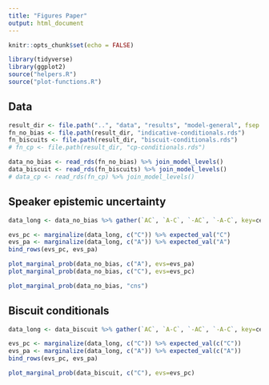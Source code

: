 ```yaml
---
title: "Figures Paper"
output: html_document
---
```


```r
knitr::opts_chunk$set(echo = FALSE)
```


```r
library(tidyverse)
library(ggplot2)
source("helpers.R")
source("plot-functions.R")
```

## Data

```r
result_dir <- file.path("..", "data", "results", "model-general", fsep = .Platform$file.sep)
fn_no_bias <- file.path(result_dir, "indicative-conditionals.rds")
fn_biscuits <- file.path(result_dir, "biscuit-conditionals.rds")
# fn_cp <- file.path(result_dir, "cp-conditionals.rds")

data_no_bias <- read_rds(fn_no_bias) %>% join_model_levels() 
data_biscuit <- read_rds(fn_biscuits) %>% join_model_levels()
# data_cp <- read_rds(fn_cp) %>% join_model_levels()
```

## Speaker epistemic uncertainty

```r
data_long <- data_no_bias %>% gather(`AC`, `A-C`, `-AC`, `-A-C`, key=cell, val=val)

evs_pc <- marginalize(data_long, c("C")) %>% expected_val("C")
evs_pa <- marginalize(data_long, c("A")) %>% expected_val("A")
bind_rows(evs_pc, evs_pa)

plot_marginal_prob(data_no_bias, c("A"), evs=evs_pa)
plot_marginal_prob(data_no_bias, c("C"), evs=evs_pc)

plot_marginal_prob(data_no_bias, "cns")
```


## Biscuit conditionals

```r
data_long <- data_biscuit %>% gather(`AC`, `A-C`, `-AC`, `-A-C`, key=cell, val=val)

evs_pc <- marginalize(data_long, c("C")) %>% expected_val(c("C"))
evs_pa <- marginalize(data_long, c("A")) %>% expected_val(c("A"))
bind_rows(evs_pc, evs_pa)

plot_marginal_prob(data_biscuit, c("C"), evs=evs_pc)
```


```r

```

